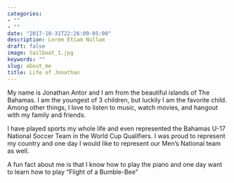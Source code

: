 ```yaml
---
categories:
- ""
- ""
date: "2017-10-31T22:26:09-05:00"
description: Lorem Etiam Nullam
draft: false
image: Sailboat_1.jpg
keywords: ""
slug: about_me
title: Life of Jonathan
---
```


My name is Jonathan Antor and I am from the beautiful islands of The Bahamas. I am the youngest of 3 children, but luckily I am the favorite child. Among other things, I love to listen to music, watch movies, and hangout with my family and friends. 

I have played sports my whole life and even represented the Bahamas U-17 National Soccer Team in the World Cup Qualifiers. I was proud to represent my country and one day I would like to represent our Men's National team as well. 

A fun fact about me is that I know how to play the piano and one day want to learn how to play "Flight of a Bumble-Bee"